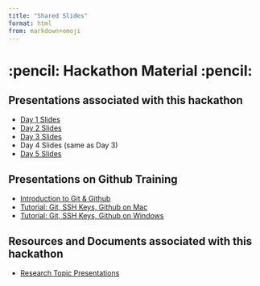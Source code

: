 ```yaml
---
title: "Shared Slides"
format: html
from: markdown+emoji
---
```


# :pencil: Hackathon Material :pencil:

## Presentations associated with this hackathon

- [Day 1 Slides](https://mrc-ide.github.io/cema-mrc-hackathon/slides/intro_slides.html)
- [Day 2 Slides](https://mrc-ide.github.io/cema-mrc-hackathon/slides/day2_slides.html)
- [Day 3 Slides](https://mrc-ide.github.io/cema-mrc-hackathon/slides/day3_slides.html)
- Day 4 Slides (same as Day 3)
- [Day 5 Slides](https://mrc-ide.github.io/cema-mrc-hackathon/slides/day5_slides.html)

## Presentations on Github Training

- [Introduction to Git & Github](https://mrc-ide.github.io/cema-mrc-hackathon/slides/git_intro_slides.html)
- [Tutorial: Git, SSH Keys, Github on Mac](https://mrc-ide.github.io/cema-mrc-hackathon/slides/git_install_mac.html)
- [Tutorial: Git, SSH Keys, Github on Windows](https://mrc-ide.github.io/cema-mrc-hackathon/slides/git_install_windows.html)

## Resources and Documents associated with this hackathon

- [Research Topic Presentations](https://docs.google.com/document/d/e/2PACX-1vSCnA6v5e8kXdZIIJuxiwvFIYElBKH0tNczezd-GJnR40tIc0B3XVPQrTmqIUw7P1ApT941ku0QnJDW/pub)
